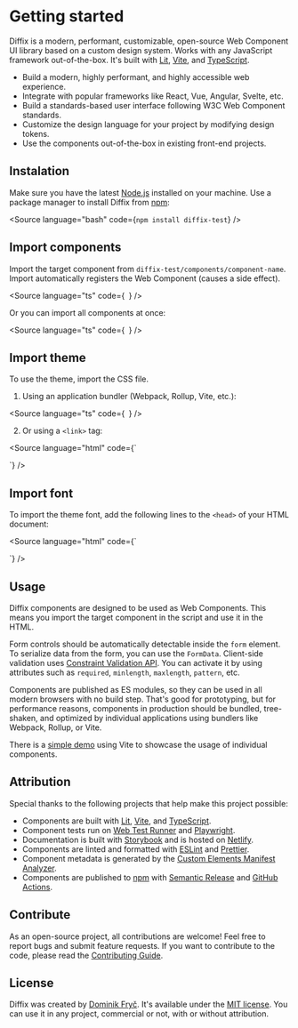 
<Meta title="Getting started" />

# Getting started

Diffix is a modern, performant, customizable, open-source Web Component UI library based on a custom design system. Works with any JavaScript framework out-of-the-box. It's built with [Lit](https://lit.dev/), [Vite](https://vitejs.dev/), and [TypeScript](https://www.typescriptlang.org/).

- Build a modern, highly performant, and highly accessible web experience.
- Integrate with popular frameworks like React, Vue, Angular, Svelte, etc.
- Build a standards-based user interface following W3C Web Component standards.
- Customize the design language for your project by modifying design tokens.
- Use the components out-of-the-box in existing front-end projects.

## Instalation

Make sure you have the latest [Node.js](https://nodejs.org/) installed on your machine. Use a package manager to install Diffix from [npm](https://www.npmjs.com/package/diffix-test):

<Source language="bash" code={`
npm install diffix-test
`} />

## Import components

Import the target component from `diffix-test/components/component-name`. Import automatically registers the Web Component (causes a side effect).

<Source language="ts" code={`
`} />

Or you can import all components at once:

<Source language="ts" code={`
`} />

## Import theme

To use the theme, import the CSS file.

1) Using an application bundler (Webpack, Rollup, Vite, etc.):

<Source language="ts" code={`
`} />

2) Or using a `<link>` tag:

<Source language="html" code={`
<link href="/node_modules/diffix-test/dist/themes/default.css" rel="stylesheet" />
`} />

## Import font

To import the theme font, add the following lines to the `<head>` of your HTML document:

<Source language="html" code={`
<link rel="preconnect" href="https://fonts.googleapis.com" />
<link rel="preconnect" href="https://fonts.gstatic.com" crossorigin />
<link rel="stylesheet" href="https://fonts.googleapis.com/css2?family=Inter:wght@400;500;600;700&display=swap" />
`} />

## Usage

Diffix components are designed to be used as Web Components. This means you import the target component in the script and use it in the HTML.

<Canvas sourceState="shown" of={Stories.Usage} />

Form controls should be automatically detectable inside the `form` element. To serialize data from the form, you can use the `FormData`. Client-side validation uses [Constraint Validation API](https://developer.mozilla.org/en-US/docs/Web/API/Constraint_validation). You can activate it by using attributes such as `required`, `minlength`, `maxlength`, `pattern`, etc.

<Canvas sourceState="shown" of={Stories.Forms} />

Components are published as ES modules, so they can be used in all modern browsers with no build step. That's good for prototyping, but for performance reasons, components in production should be bundled, tree-shaken, and optimized by individual applications using bundlers like Webpack, Rollup, or Vite.

There is a [simple demo](https://github.com/dominikfryc/diffix-test/blob/next/demo/) using Vite to showcase the usage of individual components.

## Attribution

Special thanks to the following projects that help make this project possible:

- Components are built with [Lit](https://lit.dev/), [Vite](https://vitejs.dev/), and [TypeScript](https://www.typescriptlang.org/).
- Component tests run on [Web Test Runner](https://modern-web.dev/docs/test-runner/overview/) and [Playwright](https://playwright.dev/).
- Documentation is built with [Storybook](https://storybook.js.org/) and is hosted on [Netlify](https://www.netlify.com/).
- Components are linted and formatted with [ESLint](https://eslint.org/) and [Prettier](https://prettier.io/).
- Component metadata is generated by the [Custom Elements Manifest Analyzer](https://custom-elements-manifest.open-wc.org/).
- Components are published to [npm](https://www.npmjs.com/) with [Semantic Release](https://semantic-release.gitbook.io/semantic-release/) and [GitHub Actions](https://github.com/features/actions).

## Contribute

As an open-source project, all contributions are welcome! Feel free to report bugs and submit feature requests. If you want to contribute to the code, please read the [Contributing Guide](/?path=/docs/contribute--documentation).

## License

Diffix was created by [Dominik Fryč](https://github.com/dominikfryc). It's available under the [MIT license](https://github.com/dominikfryc/diffix-test/blob/main/LICENSE.md). You can use it in any project, commercial or not, with or without attribution.
